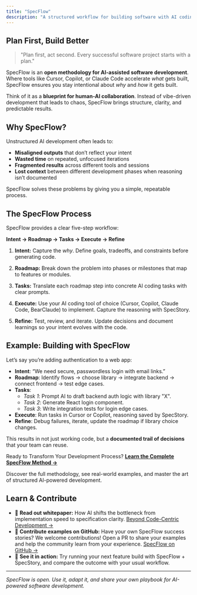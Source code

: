 ```yaml
---
title: "SpecFlow"
description: "A structured workflow for building software with AI coding tools."
---
```


## Plan First, Build Better

> "Plan first, act second. Every successful software project starts with a plan."

SpecFlow is an **open methodology for AI-assisted software development**.
Where tools like Cursor, Copilot, or Claude Code accelerate *what* gets built, SpecFlow ensures you stay intentional about *why* and *how* it gets built.

Think of it as a **blueprint for human-AI collaboration**. Instead of vibe-driven development that leads to chaos, SpecFlow brings structure, clarity, and predictable results.

## Why SpecFlow?

Unstructured AI development often leads to:
- **Misaligned outputs** that don’t reflect your intent
- **Wasted time** on repeated, unfocused iterations
- **Fragmented results** across different tools and sessions
- **Lost context** between different development phases when reasoning isn’t documented

SpecFlow solves these problems by giving you a simple, repeatable process.

## The SpecFlow Process

SpecFlow provides a clear five-step workflow:

**Intent → Roadmap → Tasks → Execute → Refine**

1. **Intent:**
   Capture the *why*. Define goals, tradeoffs, and constraints before generating code.

2. **Roadmap:**
   Break down the problem into phases or milestones that map to features or modules.

3. **Tasks:**
   Translate each roadmap step into concrete AI coding tasks with clear prompts.

4. **Execute:**
   Use your AI coding tool of choice (Cursor, Copilot, Claude Code, BearClaude) to implement. Capture the reasoning with SpecStory.

5. **Refine:**
   Test, review, and iterate. Update decisions and document learnings so your intent evolves with the code.

## Example: Building with SpecFlow

Let’s say you’re adding authentication to a web app:

- **Intent**: “We need secure, passwordless login with email links.”
- **Roadmap**: Identify flows → choose library → integrate backend → connect frontend → test edge cases.
- **Tasks**:
  - *Task 1*: Prompt AI to draft backend auth logic with library "X".
  - *Task 2*: Generate React login component.
  - *Task 3*: Write integration tests for login edge cases.
- **Execute**: Run tasks in Cursor or Copilot, reasoning saved by SpecStory.
- **Refine**: Debug failures, iterate, update the roadmap if library choice changes.

This results in not just working code, but a **documented trail of decisions** that your team can reuse.

Ready to Transform Your Development Process? **[Learn the Complete SpecFlow Method →](https://www.specflow.com/)**

Discover the full methodology, see real-world examples, and master the art of structured AI-powered development.

## Learn & Contribute

- 📖 **Read out whitepaper:** How AI shifts the bottleneck from implementation speed to specification clarity. [Beyond Code-Centric Development →](https://specstory.com/whitepapers/beyond-code-centric-specstory-2025.pdf)
- 🤝 **Contribute examples on GitHub:** Have your own SpecFlow success stories? We welcome contributions! Open a PR to share your examples and help the community learn from your experience. [SpecFlow on GitHub →](https://github.com/specstoryai/specflow)
- 🧭 **See it in action:** Try running your next feature build with SpecFlow + SpecStory, and compare the outcome with your usual workflow.

---

*SpecFlow is open. Use it, adapt it, and share your own playbook for AI-powered software development.*

